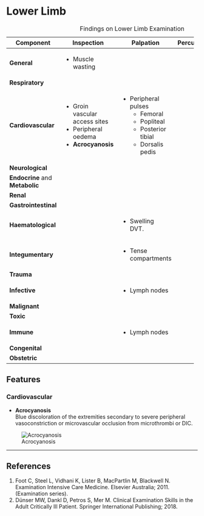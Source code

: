 # Lower Limb

: Findings on Lower Limb Examination

+---------------------------------+-------------------------------+------------------------+------------+--------------+
| Component                       | Inspection                    | Palpation              | Percussion | Auscultation |
+=================================+===============================+========================+============+==============+
| **General**                     | * Muscle wasting              |                        |            |              |
+---------------------------------+-------------------------------+------------------------+------------+--------------+
| **Respiratory**                 |                               |                        |            |              |
+---------------------------------+-------------------------------+------------------------+------------+--------------+
| **Cardiovascular**              | * Groin vascular access sites | * Peripheral pulses    |            |              |
|                                 | * Peripheral oedema           |     * Femoral          |            |              |
|                                 | * **Acrocyanosis**            |     * Popliteal        |            |              |
|                                 |                               |     * Posterior tibial |            |              |
|                                 |                               |     * Dorsalis pedis   |            |              |
+---------------------------------+-------------------------------+------------------------+------------+--------------+
| **Neurological**                |                               |                        |            |              |
+---------------------------------+-------------------------------+------------------------+------------+--------------+
| **Endocrine** and **Metabolic** |                               |                        |            |              |
+---------------------------------+-------------------------------+------------------------+------------+--------------+
| **Renal**                       |                               |                        |            |              |
+---------------------------------+-------------------------------+------------------------+------------+--------------+
| **Gastrointestinal**            |                               |                        |            |              |
+---------------------------------+-------------------------------+------------------------+------------+--------------+
| **Haematological**              |                               | * Swelling\            |            |              |
|                                 |                               | DVT.                   |            |              |
+---------------------------------+-------------------------------+------------------------+------------+--------------+
| **Integumentary**               |                               | * Tense compartments   |            |              |
+---------------------------------+-------------------------------+------------------------+------------+--------------+
| **Trauma**                      |                               |                        |            |              |
+---------------------------------+-------------------------------+------------------------+------------+--------------+
| **Infective**                   |                               | * Lymph nodes          |            |              |
+---------------------------------+-------------------------------+------------------------+------------+--------------+
| **Malignant**                   |                               |                        |            |              |
+---------------------------------+-------------------------------+------------------------+------------+--------------+
| **Toxic**                       |                               |                        |            |              |
+---------------------------------+-------------------------------+------------------------+------------+--------------+
| **Immune**                      |                               | * Lymph nodes          |            |              |
+---------------------------------+-------------------------------+------------------------+------------+--------------+
| **Congenital**                  |                               |                        |            |              |
+---------------------------------+-------------------------------+------------------------+------------+--------------+
| **Obstetric**                   |                               |                        |            |              |
+---------------------------------+-------------------------------+------------------------+------------+--------------+

## Features

### Cardiovascular

* **Acrocyanosis**\
Blue discoloration of the extremities secondary to severe peripheral vasoconstriction or microvascular occlusion from microthrombi or DIC.

:::column-margin
![Acrocyanosis](/resources/acrocyanosis.png)
:::

---

## References

1. Foot C, Steel L, Vidhani K, Lister B, MacPartlin M, Blackwell N. Examination Intensive Care Medicine. Elsevier Australia; 2011. (Examination series).
1. Dünser MW, Dankl D, Petros S, Mer M. Clinical Examination Skills in the Adult Critically Ill Patient. Springer International Publishing; 2018.
